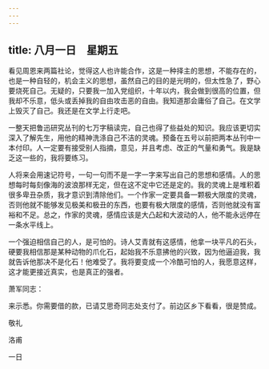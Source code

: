 ```yaml
---
---
---
```

title: 八月一日　星期五
---




看见周恩来两篇社论，觉得这人也许能合作，这是一种择主的思想，不能存在的，也是一种自轻的，机会主义的思想，虽然自己的目的是光明的，但太性急了，野心要烧死自己。无疑的，只要我一加入党组织，十年以内，我会做到很高的位置，但我却不乐意，低头或丢掉我的自由攻击恶的自由。我知道那会庸俗了自己。在文学上毁灭了自己。我还是在文学上行走吧。

一整天把鲁迅研究丛刊的七万字稿读完，自己也得了些益处的知识。我应该更切实深入了解先生，用他的精神洗涤自己不洁的灵魂。预备在五号以前把两本丛刊中一本付印。人一定要有接受别人指摘，意见，并且考虑、改正的气量和勇气。我是缺乏这一些的，我将要练习。

人将来会用速记符号，一句一句而不是一字一字来写出自己的思想和感情。人的思想每时每刻像海的波浪那样无定，但在这不定中它还是定的。我的灵魂上是堆积着很多卑丑杂质，我才意识到清除他们。一个作家一定要具备一颗极大限度的灵魂，否则他就不能够发见极美和极丑的东西，也要有极大限度的感情，否则他就没有富裕和不足。总之，作家的灵魂，感情应该是大凸起和大波动的人，他不能永远停在一条水平线上。

一个强迫相信自己的人，是可怕的。诗人艾青就有这感情，他拿一块平凡的石头，硬要我相信那是某种动物的爪化石，起始我不乐意拂他的兴致，因为他逼迫我，我就告诉他那决不是化石！他难受了。我将要变成一个冷酷可怕的人，我愿意这样，这才能更接近真实，也是真正的强者。

萧军同志：

来示悉。你需要借的款，已请艾思奇同志处支付了。前边区乡下看看，很是赞成。

敬礼

洛甫

一日